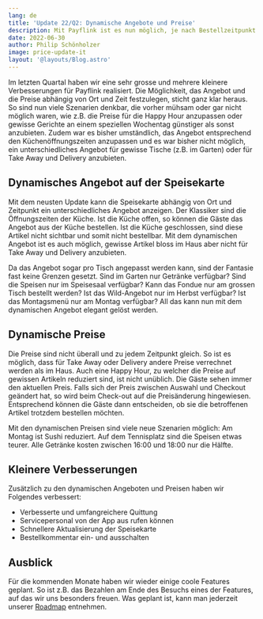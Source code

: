 ```yaml
---
lang: de
title: 'Update 22/Q2: Dynamische Angebote und Preise'
description: Mit Payflink ist es nun möglich, je nach Bestellzeitpunkt und -ort das Angebot und die Preise unterschiedlich zu gestalten.
date: 2022-06-30
author: Philip Schönholzer
image: price-update-it
layout: '@layouts/Blog.astro'
---
```


Im letzten Quartal haben wir eine sehr grosse und mehrere kleinere Verbesserungen für Payflink realisiert. Die Möglichkeit, das Angebot und die Preise abhängig von Ort und Zeit festzulegen, sticht ganz klar heraus. So sind nun viele Szenarien denkbar, die vorher mühsam oder gar nicht möglich waren, wie z.B. die Preise für die Happy Hour anzupassen oder gewisse Gerichte an einem speziellen Wochentag günstiger als sonst anzubieten. Zudem war es bisher umständlich, das Angebot entsprechend den Küchenöffnungszeiten anzupassen und es war bisher nicht möglich, ein unterschiedliches Angebot für gewisse Tische (z.B. im Garten) oder für Take Away und Delivery anzubieten.

## Dynamisches Angebot auf der Speisekarte

Mit dem neusten Update kann die Speisekarte abhängig von Ort und Zeitpunkt ein unterschiedliches Angebot anzeigen. Der Klassiker sind die Öffnungszeiten der Küche. Ist die Küche offen, so können die Gäste das Angebot aus der Küche bestellen. Ist die Küche geschlossen, sind diese Artikel nicht sichtbar und somit nicht bestellbar. Mit dem dynamischen Angebot ist es auch möglich, gewisse Artikel bloss im Haus aber nicht für Take Away und Delivery anzubieten.

Da das Angebot sogar pro Tisch angepasst werden kann, sind der Fantasie fast keine Grenzen gesetzt. Sind im Garten nur Getränke verfügbar? Sind die Speisen nur im Speisesaal verfügbar? Kann das Fondue nur am grossen Tisch bestellt werden? Ist das Wild-Angebot nur im Herbst verfügbar? Ist das Montagsmenü nur am Montag verfügbar? All das kann nun mit dem dynamischen Angebot elegant gelöst werden.

## Dynamische Preise

Die Preise sind nicht überall und zu jedem Zeitpunkt gleich. So ist es möglich, dass für Take Away oder Delivery andere Preise verrechnet werden als im Haus. Auch eine Happy Hour, zu welcher die Preise auf gewissen Artikeln reduziert sind, ist nicht unüblich. Die Gäste sehen immer den aktuellen Preis. Falls sich der Preis zwischen Auswahl und Checkout geändert hat, so wird beim Check-out auf die Preisänderung hingewiesen. Entsprechend können die Gäste dann entscheiden, ob sie die betroffenen Artikel trotzdem bestellen möchten.

Mit den dynamischen Preisen sind viele neue Szenarien möglich: Am Montag ist Sushi reduziert. Auf dem Tennisplatz sind die Speisen etwas teurer. Alle Getränke kosten zwischen 16:00 und 18:00 nur die Hälfte.

## Kleinere Verbesserungen

Zusätzlich zu den dynamischen Angeboten und Preisen haben wir Folgendes verbessert:

- Verbesserte und umfangreichere Quittung
- Servicepersonal von der App aus rufen können
- Schnellere Aktualisierung der Speisekarte
- Bestellkommentar ein- und ausschalten

## Ausblick

Für die kommenden Monate haben wir wieder einige coole Features geplant. So ist z.B. das Bezahlen am Ende des Besuchs eines der Features, auf das wir uns besonders freuen. Was geplant ist, kann man jederzeit unserer [Roadmap](https://www.notion.so/gastonsolution/Roadmap-von-Gaston-6644875d1fba4fe58cacfbf15e1ace7e) entnehmen.
